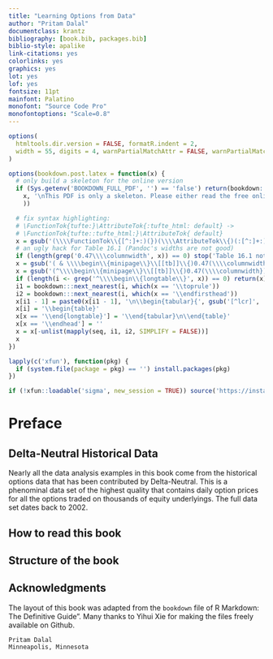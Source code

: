 ```yaml
--- 
title: "Learning Options from Data"
author: "Pritam Dalal"
documentclass: krantz
bibliography: [book.bib, packages.bib]
biblio-style: apalike
link-citations: yes
colorlinks: yes
graphics: yes
lot: yes
lof: yes
fontsize: 11pt
mainfont: Palatino
monofont: "Source Code Pro"
monofontoptions: "Scale=0.8"
---
```


```r
options(
  htmltools.dir.version = FALSE, formatR.indent = 2,
  width = 55, digits = 4, warnPartialMatchAttr = FALSE, warnPartialMatchDollar = FALSE
)

options(bookdown.post.latex = function(x) {
  # only build a skeleton for the online version
  if (Sys.getenv('BOOKDOWN_FULL_PDF', '') == 'false') return(bookdown:::strip_latex_body(
    x, '\nThis PDF is only a skeleton. Please either read the free online HTML version, or purchase a hard-copy of this book.\n'
    ))

  # fix syntax highlighting:
  # \FunctionTok{tufte:}\AttributeTok{:tufte_html: default} ->
  # \FunctionTok{tufte::tufte_html:}\AttributeTok{ default}
  x = gsub('(\\\\FunctionTok\\{[^:]+:)(})(\\\\AttributeTok\\{)(:[^:]+:)', '\\1\\4\\2\\3', x)
  # an ugly hack for Table 16.1 (Pandoc's widths are not good)
  if (length(grep('0.47\\\\columnwidth', x)) == 0) stop('Table 16.1 not found')
  x = gsub('( & \\\\begin\\{minipage\\}\\[[tb]]\\{)0.47(\\\\columnwidth})', '\\10.65\\2', x)
  x = gsub('(^\\\\begin\\{minipage\\}\\[[tb]]\\{)0.47(\\\\columnwidth})', '\\10.33\\2', x)
  if (length(i <- grep('^\\\\begin\\{longtable\\}', x)) == 0) return(x)
  i1 = bookdown:::next_nearest(i, which(x == '\\toprule'))
  i2 = bookdown:::next_nearest(i, which(x == '\\endfirsthead'))
  x[i1 - 1] = paste0(x[i1 - 1], '\n\\begin{tabular}{', gsub('[^lcr]', '', gsub('.*\\[]', '', x[i])), '}')
  x[i] = '\\begin{table}'
  x[x == '\\end{longtable}'] = '\\end{tabular}\n\\end{table}'
  x[x == '\\endhead'] = ''
  x = x[-unlist(mapply(seq, i1, i2, SIMPLIFY = FALSE))]
  x
})

lapply(c('xfun'), function(pkg) {
  if (system.file(package = pkg) == '') install.packages(pkg)
})

if (!xfun::loadable('sigma', new_session = TRUE)) source('https://install-github.me/jjallaire/sigma')
```

# Preface {-}


<!-- Unused YML header stuff -->
<!-- site: bookdown::bookdown_site -->
<!-- description: "The first official book authored by the core R Markdown developers that provides a comprehensive and accurate reference to the R Markdown ecosystem. With R Markdown, you can easily create reproducible data analysis reports, presentations, dashboards, interactive applications, books, dissertations, websites, and journal articles, while enjoying the simplicity of Markdown and the great power of R and other languages." -->
<!-- url: 'https\://bookdown.org/yihui/rmarkdown/' -->
<!-- github-repo: rstudio/rmarkdown-book -->
<!-- cover-image: images/cover.png -->


<!-- The document format "R Markdown" was first introduced in the **knitr** package [@xie2015; @R-knitr] in early 2012. The idea was to embed code chunks (of R or other languages) in Markdown documents. In fact, **knitr** supported several authoring languages from the beginning in addition to Markdown, including LaTeX, HTML, AsciiDoc, reStructuredText, and Textile. Looking back over the five years, it seems to be fair to say that Markdown has become the most popular document format, which is what we expected. The simplicity of Markdown clearly stands out among these document formats. -->

<!-- However, the original version of Markdown [invented by John Gruber](https://en.wikipedia.org/wiki/Markdown) was often found overly simple and not suitable to write highly technical documents. For example, there was no syntax for tables, footnotes, math expressions, or citations. Fortunately, John MacFarlane created a wonderful package named Pandoc (http://pandoc.org) to convert Markdown documents (and many other types of documents) to a large variety of output formats. More importantly, the Markdown syntax was significantly enriched. Now we can write more types of elements with Markdown while still enjoying its simplicity. -->

<!-- In a nutshell, R Markdown stands on the shoulders of **knitr** and Pandoc. The former executes the computer code embedded in Markdown, and converts R Markdown to Markdown. The latter renders Markdown to the output format you want (such as PDF, HTML, Word, and so on). -->

<!-- ```{r fig.align='center', echo=FALSE, include=identical(knitr:::pandoc_to(), 'html'), fig.link='https://github.com/rstudio/rmarkdown', out.width='30%'} -->
<!-- knitr::include_graphics('images/hex-rmarkdown.png', dpi = NA) -->
<!-- ``` -->

<!-- The **rmarkdown** package [@R-rmarkdown] was first created in early 2014. During the past four years, it has steadily evolved into a relatively complete ecosystem for authoring documents, so it is a good time for us to provide a definitive guide to this ecosystem now. At this point, there are a large number of tasks that you could do with R Markdown: -->

<!-- - Compile a single R Markdown document to a report in different formats, such as PDF, HTML, or Word. -->

<!-- - Create notebooks in which you can directly run code chunks interactively. -->

<!-- - Make slides for presentations (HTML5, LaTeX Beamer, or PowerPoint). -->

<!-- - Produce dashboards with flexible, interactive, and attractive layouts. -->

<!-- - Build interactive applications based on Shiny. -->

<!-- - Write journal articles. -->

<!-- - Author books of multiple chapters. -->

<!-- - Generate websites and blogs. -->

<!-- There is a fundamental assumption underneath R Markdown that users should be aware of: we assume it suffices that only a limited number of features are supported in Markdown. By "features", we mean the types of elements you can create with native Markdown. The limitation is a great feature, not a bug. R Markdown may not be the right format for you if you find these elements not enough for your writing: paragraphs, (section) headers, block quotations, code blocks, (numbered and unnumbered) lists, horizontal rules, tables, inline formatting (emphasis, strikeout, superscripts, subscripts, verbatim, and small caps text), LaTeX math expressions, equations, links, images, footnotes, citations, theorems, proofs, and examples. We believe this list of elements suffice for most technical and non-technical documents. It may not be impossible to support other types of elements in R Markdown, but you may start to lose the simplicity of Markdown if you wish to go that far. -->

<!-- Epictetus once said, "_Wealth consists not in having great possessions, but in having few wants._" The spirit is also reflected in Markdown. If you can control your preoccupation with pursuing typesetting features, you should be much more efficient in writing the content and can become a prolific author. It is entirely possible to succeed with simplicity. Jung Jae-sung was a legendary badminton player with a remarkably simple playing style: he did not look like a talented player and was very short compared to other players, so most of the time you would just see him jump three feet off the ground and smash like thunder over and over again in the back court until he beats his opponents. -->

<!-- Please do not underestimate the customizability of R Markdown because of the simplicity of its syntax. In particular, Pandoc templates can be surprisingly powerful, as long as you understand the underlying technologies such as LaTeX and CSS, and are willing to invest time in the appearance of your output documents (reports, books, presentations, and/or websites). As one example, you may check out the [PDF report](http://files.kff.org/attachment/Report-Employer-Health-Benefits-Annual-Survey-2017) of the [2017 Employer Health Benefits Survey](https://www.kff.org/health-costs/report/2017-employer-health-benefits-survey/). It looks fairly sophisticated, but was actually produced via **bookdown** [@xie2016], which is an R Markdown extension. A custom LaTeX template and a lot of LaTeX tricks were used to generate this report. Not surprisingly, this very book that you are reading right now was also written in R Markdown, and its full source is publicly available in the GitHub repository https://github.com/rstudio/rmarkdown-book. -->

<!-- R Markdown documents are often portable in the sense that they can be compiled to multiple types of output formats. Again, this is mainly due to the simplified syntax of the authoring language, Markdown. The simpler the elements in your document are, the more likely that the document can be converted to different formats. Similarly, if you heavily tailor R Markdown to a specific output format (e.g., LaTeX), you are likely to lose the portability, because not all features in one format work in another format. -->

<!-- Last but not least, your computing results will be more likely to be reproducible if you use R Markdown (or other **knitr**-based source documents), compared to the manual cut-and-paste approach. This is because the results are dynamically generated from computer source code. If anything goes wrong or needs to be updated, you can simply fix or update the source code, compile the document again, and the results will automatically updated. You can enjoy reproducibility and convenience at the same time. -->

## Delta-Neutral Historical Data {-}

Nearly all the data analysis examples in this book come from the historical options data that has been contributed by Delta-Neutral.  This is a phenominal data set of the highest quality that contains daily option prices for all the options traded on  thousands of equity underlyings.  The full data set dates back to 2002.


## How to read this book {-}

<!-- This book may serve you better as a reference book than a textbook. It contains a large number of technical details, and we do not expect you to read it from beginning to end, since you may easily feel overwhelmed. Instead, think about your background and what you want to do first, and go to the relevant chapters or sections. For example: -->

<!-- - I just want to finish my course homework (Chapter \@ref(basics) should be more than enough for you). -->

<!-- - I know this is an R Markdown book, but I use Python more than R (Go to Section \@ref(python)). -->

<!-- - I want to embed interactive plots in my reports, or want my readers to be able change my model parameters interactively and see results on the fly (Check out Section \@ref(interactive-documents)). -->

<!-- - I know the output format I want to use, and I want to customize its appearance (Check out the documentation of the specific output format in Chapter \@ref(documents) or Chapter \@ref(presentations)). For example, I want to customize the template for my PowerPoint presentation (Go to Section \@ref(ppt-templates)). -->

<!-- - I want to build a business dashboard highlighting some key figures and indicators (Go to Chapter \@ref(dashboards)). -->

<!-- - I heard about `yolo = TRUE` from a friend, and I'm curious what that means in the **xaringan** package (Go to Chapter \@ref(xaringan)). -->

<!-- - I want to build a personal website (Go to Chapter \@ref(websites)), or write a book (Go to Chapter \@ref(books)). -->

<!-- - I want to write a paper and submit to the Journal of Statistical Software (Go to Chapter \@ref(journals)). -->

<!-- - I want to build an interactive tutorial with exercises for my students to learn a topic (Go to Chapter \@ref(learnr)). -->

<!-- - I'm familiar with R Markdown now, and I want to generate personalized reports for all my customers using the same R Markdown template (Try parameterized reports in Chapter \@ref(parameterized-reports)). -->

<!-- - I know some JavaScript, and want to build an interface in R to call an interested JavaScript library from R (Learn how to develop HTML widgets in Chapter \@ref(html-widgets)). -->

<!-- - I want to build future reports with a company branded template that shows our logo and uses our unique color theme (Go to Chapter \@ref(document-templates)). -->

<!-- If you are not familiar with R Markdown, we recommend that you read at least Chapter \@ref(basics) to learn the basics. All the rest of the chapters in this book can be read in any order you desire. They are pretty much orthogonal to each other. However, to become familiar with R Markdown output formats, you may want to thumb through the HTML document format in Section \@ref(html-document), because many other formats share the same options as this format. -->

## Structure of the book {-}

<!-- This book consists of four parts. Part I covers the basics: Chapter \@ref(installation) introduces how to install the relevant packages, and Chapter \@ref(basics) is an overview of R Markdown, including the possible output formats, the Markdown syntax, the R code chunk syntax, and how to use other languages in R Markdown. -->

<!-- Part II is the detailed documentation of built-in output formats in the **rmarkdown** package, including document formats and presentation formats. -->

<!-- Part III lists about ten R Markdown extensions that enable you to build different applications or generate output documents with different styles. Chapter \@ref(dashboards) introduces the basics of building flexible dashboards with the R package **flexdashboard**. Chapter \@ref(tufte-handouts) documents the **tufte** package, which provides a unique document style used by Edward Tufte. Chapter \@ref(xaringan) introduces the **xaringan** package for another highly flexible and customizable HTML5 presentation format based on the JavaScript library remark.js. Chapter \@ref(revealjs) documents the **revealjs** package, which provides yet another appealing HTML5 presentation format based on the JavaScript library reveal.js. Chapter \@ref(community) introduces a few output formats created by the R community, such as the **prettydoc** package, which features lightweight HTML document formats. Chapter \@ref(websites) teaches you how to build websites using either the **blogdown** package or **rmarkdown**'s built-in site generator. Chapter \@ref(pkgdown) explains the basics of the **pkgdown** package, which can be used to quickly build documentation websites for R packages. Chapter \@ref(books) introduces how to write and publish books with the **bookdown** package. Chapter \@ref(journals) is an overview of the **rticles** package for authoring journal articles. Chapter \@ref(learnr) introduces how to build interactive tutorials with exercises and/or quiz questions. -->

<!-- Part IV covers other topics about R Markdown, and some of them are advanced (in particular, Chapter \@ref(html-widgets)). Chapter \@ref(parameterized-reports) introduces how to generate different reports with the same R Markdown source document and different parameters. Chapter \@ref(html-widgets) teaches developers how to build their own HTML widgets for interactive visualization and applications with JavaScript libraries. Chapter \@ref(document-templates) shows how to create custom R Markdown and Pandoc templates so that you can fully customize the appearance and style of your output document. Chapter \@ref(new-formats) explains how to create your own output formats if the existing formats do not meet your need. Chapter \@ref(shiny-documents) shows how to combine the Shiny framework with R Markdown, so that your readers can interact with the reports by changing the values of certain input widgets and seeing updated results immediately. -->

<!-- Note that this book is intended to be a guide instead of the comprehensive documentation of all topics related to R Markdown. Some chapters are only overviews, and you may need to consult the full documentation elsewhere (often freely available online). Such examples include Chapters \@ref(dashboards), \@ref(websites), \@ref(pkgdown), \@ref(books), and \@ref(learnr). -->

<!-- ## Software information and conventions {#software-info .unnumbered} -->

<!-- The R session information when compiling this book is shown below: -->

<!-- ```{r tidy=FALSE} -->
<!-- xfun::session_info(c( -->
<!--   'blogdown', 'bookdown', 'knitr', 'rmarkdown', 'htmltools', -->
<!--   'reticulate', 'rticles', 'flexdashboard', 'learnr', 'shiny', -->
<!--   'revealjs', 'pkgdown', 'tinytex', 'xaringan', 'tufte' -->
<!-- ), dependencies = FALSE) -->
<!-- ``` -->

<!-- We do not add prompts (`>` and `+`) to R source code in this book, and we comment out the text output with two hashes `##` by default, as you can see from the R session information above. This is for your convenience when you want to copy and run the code (the text output will be ignored since it is commented out). Package names are in bold text (e.g., **rmarkdown**), and inline code and filenames are formatted in a typewriter font (e.g., `knitr::knit('foo.Rmd')`). Function names are followed by parentheses (e.g., `blogdown::serve_site()`). The double-colon operator `::` means accessing an object from a package. -->

<!-- "Rmd" is the filename extension of R Markdown files, and also an abbreviation of R Markdown in this book. -->

## Acknowledgments {-}

The layout of this book was adapted from the `bookdown` file of R Markdown: The Definitive Guide".  Many thanks to Yihui Xie for making the files freely available on Github.

```block2
Pritam Dalal  
Minneapolis, Minnesota
```
